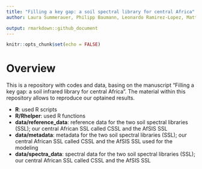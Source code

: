 ```yaml
---
title: "Filling a key gap: a soil spectral library for central Africa"
author: Laura Summerauer, Philipp Baumann, Leonardo Ramirez-Lopez, Matti Barthel, Marijn Bauters, Benjamin Bukombe, Mario Reichenbac, Pascal Boeckx, Elizabeth Kearsley, Kristof Van Oost, Bernard Vanlauwe, Dieudonné Chiragaga, Aimé Bisimwa Heri-Kazi, Pieter Moonen, Andrew Sila, Keith Shepherd, Basile Bazirake Mujinya, Eric Van Ranst, Geert Baert, Sebastian Dötterl and Johan Six

output: rmarkdown::github_document
---
```


```r
knitr::opts_chunk$set(echo = FALSE)
```

# Overview 

This is a repository with codes and data, basing on the manuscript "Filling a key gap: a soil infrared library for central Africa". The material within this repository allows to reproduce our optained results. 

- **R**: used R scripts 
- **R/Rhelper**: used R functions
- **data/reference_data**: reference data for the two soil spectral libraries (SSL); our central African SSL called CSSL and the AfSIS SSL
- **data/metadata**: metadata for the two soil spectral libraries (SSL); our central African SSL called CSSL and the AfSIS SSL used for the modeling
- **data/spectra_data**: spectral data for the two soil spectral libraries (SSL); our central African SSL called CSSL and the AfSIS SSL
